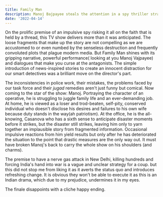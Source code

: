 ```yaml
---
title: Family Man
description: Manoj Bajpayee steals the attention in a spy thriller straight from the 2010s
date: '2022-04-14'
---
```


On the prolific premise of an impulsive spy risking it all on the faith that is held by a thread, this TV show delivers more than it was anticipated. The loose fragments that make up the story are not compelling as we are accustomed to or even numbed by the senseless destruction and frequently convoluted plots that plague modern media. But Family Man shines with its gripping narrative, powerful performance( looking at you Manoj Vajpayee) and dialogues that make you curse at the antagonists. The simple introduction of news-inspired stories to create an innocent distraction for our smart detectives was a brilliant move on the director's part.

The inconsistencies in police work, their mistakes, the problems faced by our task force and their _jugad_ remedies aren't just funny but comical. Now coming to the star of the show: Manoj. Portraying the character of an operative, he is struggling to juggle family life and an ever-demanding job. At home, he is viewed as a loser and trod-beaten, self-pity, conserved individual who doesn't disclose his desires and failures to his own wife because duty stands in the way(ah patriotism). At the office, he is the all-knowing, Casanova who has a sixth sense to anticipate disaster moments before it strikes, but the disaster still strikes, leaving him only to yarn together an implausible story from fragmented information. Occasional impulsive reactions from him yield results but only after he has deteriorated the situation to the point that drastic measures are the only way out. It must have broken Manoj's back to carry the whole show on his shoulders (and charms).

The premise to have a nerve gas attack in New Delhi, killing hundreds and forcing India's hand into war is a vague and unclear strategy for a coup. but this did not stop me from liking it as it averts the status quo and introduces refreshing change. It is obvious they won't be able to execute it as this is an Indian drama, which due to my prejudice, undermines it in my eyes.

The finale disappoints with a cliche happy ending.

